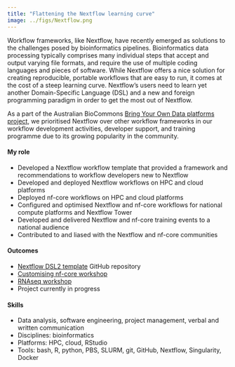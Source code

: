 ```yaml
---
title: "Flattening the Nextflow learning curve"
image: ../figs/Nextflow.png
---
```


Workflow frameworks, like Nextflow, have recently emerged as solutions to the challenges posed by bioinformatics pipelines. Bioinformatics data processing typically comprises many individual steps that accept and output varying file formats, and require the use of multiple coding languages and pieces of software. While Nextflow offers a nice solution for creating reproducible, portable workflows that are easy to run, it comes at the cost of a steep learning curve. Nextflow's users need to learn yet another Domain-Specific Language (DSL) and a new and foreign programming paradigm in order to get the most out of Nextflow. 

As a part of the Australian BioCommons [Bring Your Own Data platforms project](https://www.biocommons.org.au/byo-data-platform-expansion), we prioritised Nextflow over other workflow frameworks in our workflow development activities, developer support, and training programme due to its growing popularity in the community. 

#### My role

* Developed a Nextflow workflow template that provided a framework and recommendations to workflow developers new to Nextflow 
* Developed and deployed Nextflow workflows on HPC and cloud platforms
* Deployed nf-core workflows on HPC and cloud platforms 
* Configured and optimised Nextflow and nf-core workflows for national compute platforms and Nextflow Tower 
* Developed and delivered Nextflow and nf-core training events to a national audience  
* Contributed to and liased with the Nextflow and nf-core communities 

#### Outcomes

* [Nextflow DSL2 template](https://github.com/AustralianBioCommons/Nextflow_DSL2_template) GitHub repository
* [Customising nf-core workshop](https://www.biocommons.org.au/events/custom-nfcore)
* [RNAseq workshop](https://www.biocommons.org.au/events/rnaseq-2022)
* Project currently in progress

#### Skills 

* Data analysis, software engineering, project management, verbal and written communication
* Disciplines: bioinformatics 
* Platforms: HPC, cloud, RStudio 
* Tools: bash, R, python, PBS, SLURM, git, GitHub, Nextflow, Singularity, Docker
